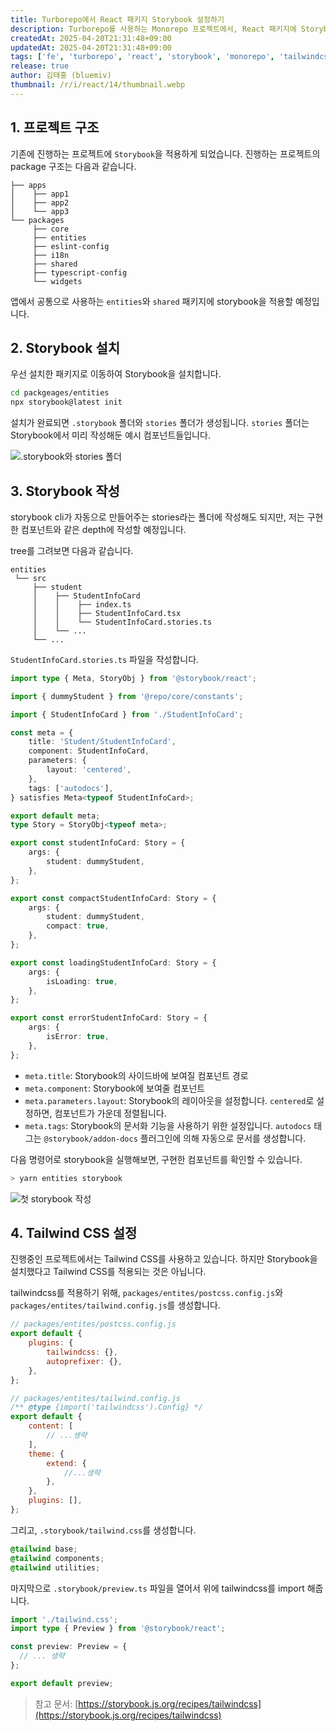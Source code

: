 ```yaml
---
title: Turborepo에서 React 패키지 Storybook 설정하기
description: Turborepo를 사용하는 Monorepo 프로젝트에서, React 패키지에 Storybook을 설정하는 방법을 설명합니다. 추가적으로 tailwindcss를 적용하는 방법도 설명합니다.
createdAt: 2025-04-20T21:31:48+09:00
updatedAt: 2025-04-20T21:31:48+09:00
tags: ['fe', 'turborepo', 'react', 'storybook', 'monorepo', 'tailwindcss']
release: true
author: 김태홍 (bluemiv)
thumbnail: /r/i/react/14/thumbnail.webp
---
```


## 1. 프로젝트 구조

기존에 진행하는 프로젝트에 `Storybook`을 적용하게 되었습니다. 진행하는 프로젝트의 package 구조는 다음과 같습니다.

```text {7,10}
├── apps
│    ├── app1
│    ├── app2
│    └── app3
└── packages
     ├── core
     ├── entities
     ├── eslint-config
     ├── i18n
     ├── shared
     ├── typescript-config
     └── widgets
```

앱에서 공통으로 사용하는 `entities`와 `shared` 패키지에 storybook을 적용할 예정입니다.

## 2. Storybook 설치

우선 설치한 패키지로 이동하여 Storybook을 설치합니다.

```bash
cd packgeages/entities
npx storybook@latest init
```

설치가 완료되면 `.storybook` 폴더와 `stories` 폴더가 생성됩니다. `stories` 폴더는 Storybook에서 미리 작성해둔 예시 컴포넌트들입니다.

![.storybook와 stories 폴더](/r/i/react/14/1.webp)

## 3. Storybook 작성

storybook cli가 자동으로 만들어주는 stories라는 폴더에 작성해도 되지만, 저는 구현한 컴포넌트와 같은 depth에 작성할 예정입니다.

tree를 그려보면 다음과 같습니다.

```text {4-7}
entities
 └── src
     ├── student
     │    ├── StudentInfoCard
     │    │    ├── index.ts
     │    │    ├── StudentInfoCard.tsx
     │    │    └── StudentInfoCard.stories.ts
     │    └── ...
     └── ...
```

`StudentInfoCard.stories.ts` 파일을 작성합니다.

```typescript
import type { Meta, StoryObj } from '@storybook/react';

import { dummyStudent } from '@repo/core/constants';

import { StudentInfoCard } from './StudentInfoCard';

const meta = {
    title: 'Student/StudentInfoCard',
    component: StudentInfoCard,
    parameters: {
        layout: 'centered',
    },
    tags: ['autodocs'],
} satisfies Meta<typeof StudentInfoCard>;

export default meta;
type Story = StoryObj<typeof meta>;

export const studentInfoCard: Story = {
    args: {
        student: dummyStudent,
    },
};

export const compactStudentInfoCard: Story = {
    args: {
        student: dummyStudent,
        compact: true,
    },
};

export const loadingStudentInfoCard: Story = {
    args: {
        isLoading: true,
    },
};

export const errorStudentInfoCard: Story = {
    args: {
        isError: true,
    },
};
```

- `meta.title`: Storybook의 사이드바에 보여질 컴포넌트 경로
- `meta.component`: Storybook에 보여줄 컴포넌트
- `meta.parameters.layout`: Storybook의 레이아웃을 설정합니다. `centered`로 설정하면, 컴포넌트가 가운데 정렬됩니다.
- `meta.tags`: Storybook의 문서화 기능을 사용하기 위한 설정입니다. `autodocs` 태그는 `@storybook/addon-docs` 플러그인에 의해 자동으로 문서를 생성합니다.

다음 명령어로 storybook을 실행해보면, 구현한 컴포넌트를 확인할 수 있습니다.

```bash
> yarn entities storybook
```

![첫 storybook 작성](/r/i/react/14/2.webp)

## 4. Tailwind CSS 설정

진행중인 프로젝트에서는 Tailwind CSS를 사용하고 있습니다. 하지만 Storybook을 설치했다고 Tailwind CSS를 적용되는 것은 아닙니다.

tailwindcss를 적용하기 위해, `packages/entites/postcss.config.js`와 `packages/entites/tailwind.config.js`를 생성합니다.

```javascript
// packages/entites/postcss.config.js
export default {
    plugins: {
        tailwindcss: {},
        autoprefixer: {},
    },
};
```

```javascript
// packages/entites/tailwind.config.js
/** @type {import('tailwindcss').Config} */
export default {
    content: [
        // ...생략
    ],
    theme: {
        extend: {
            //...생략
        },
    },
    plugins: [],
};
```

그리고, `.storybook/tailwind.css`를 생성합니다.

```css
@tailwind base;
@tailwind components;
@tailwind utilities;
```

마지막으로 `.storybook/preview.ts` 파일을 열어서 위에 tailwindcss를 import 해줍니다.

```typescript {1}
import './tailwind.css';
import type { Preview } from '@storybook/react';

const preview: Preview = {
  // ... 생략
};

export default preview;
```

> 참고 문서: [https://storybook.js.org/recipes/tailwindcss](https://storybook.js.org/recipes/tailwindcss)
